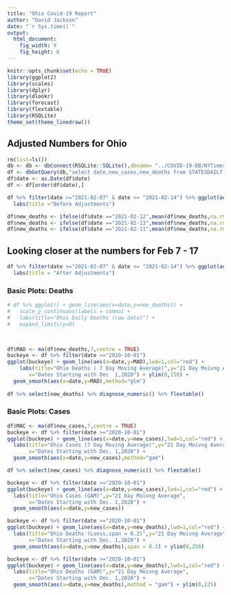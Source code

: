 ```yaml
---
title: "Ohio Covid-19 Report"
author: "David Jackson"
date: "`r Sys.time()`"
output: 
  html_document: 
    fig_width: 9
    fig_height: 6
---
```


```r
knitr::opts_chunk$set(echo = TRUE)
library(ggplot2)
library(scales)
library(dplyr)
library(dlookr)
library(forecast)
library(flextable)
library(RSQLite)
theme_set(theme_linedraw())
```

## Adjusted Numbers for Ohio

```r
rm(list=ls())
db <- db <- dbConnect(RSQLite::SQLite(),dbname= "../COVID-19-DB/NYTimes.sqlite3")
df <- dbGetQuery(db,"select date,new_cases,new_deaths from STATESDAILY where state = 'Ohio'")
df$date <- as.Date(df$date)
df <- df[order(df$date),] 
```
```r
df %>% filter(date >="2021-02-07" & date <= "2021-02-14") %>% ggplot(aes(x=date,y=new_deaths)) + geom_col() +
  labs(title ="Before Adjustments")
```
```r
df$new_deaths <- ifelse(df$date =="2021-02-12",mean(df$new_deaths,na.rm = TRUE),df$new_deaths)
df$new_deaths <- ifelse(df$date =="2021-02-13",mean(df$new_deaths,na.rm = TRUE),df$new_deaths)
df$new_deaths <- ifelse(df$date =="2021-02-11",mean(df$new_deaths,na.rm = TRUE),df$new_deaths)
```

## Looking closer at the numbers for Feb 7 - 17

```r
df %>% filter(date >="2021-02-07" & date <= "2021-02-14") %>% ggplot(aes(x=date,y=new_deaths)) + geom_col() +
  labs(title = "After Adjustments")
```

### Basic Plots: Deaths

```r
# df %>% ggplot() + geom_line(aes(x=date,y=new_deaths)) +
#   scale_y_continuous(labels = comma) +
#   labs(title="Ohio Daily Deaths (raw data)") +
#   expand_limits(y=0)

  

df$MAD <- ma(df$new_deaths,7,centre = TRUE)
buckeye <- df %>% filter(date >="2020-10-01") 
ggplot(buckeye) + geom_line(aes(x=date,y=MAD),lwd=1,col="red") + 
    labs(title="Ohio Deaths ( 7 Day Moving Average)",y="21 Day Moivng Average",
       x="Dates Starting with Dec  1,2020") + ylim(0,150) +
  geom_smooth(aes(x=date,y=MAD),method="glm")
  
df %>% select(new_deaths) %>% diagnose_numeric() %>% flextable()
```

### Basic Plots: Cases 


```r
df$MAC <- ma(df$new_cases,7,centre = TRUE)
buckeye <- df %>% filter(date >="2020-10-01") 
ggplot(buckeye) + geom_line(aes(x=date,y=new_cases),lwd=1,col="red") +
  labs(title="Ohio Cases (7 Day Moving Average)",y="21 Day Moivng Average",
       x="Dates Starting with Dec. 1,2020") +
  geom_smooth(aes(x=date,y=new_cases),method="gam")

df %>% select(new_cases) %>% diagnose_numeric() %>% flextable()
```


```r
buckeye <- df %>% filter(date >="2020-10-01") 
ggplot(buckeye) + geom_line(aes(x=date,y=new_cases),lwd=1,col="red") +
  labs(title="Ohio Cases (GAM)",y="21 Day Moivng Average",
       x="Dates Starting with Dec. 1,2020") +
  geom_smooth(aes(x=date,y=new_cases))

```

```r
buckeye <- df %>% filter(date >="2020-10-01") 
ggplot(buckeye) + geom_line(aes(x=date,y=new_deaths),lwd=1,col="red") +
  labs(title="Ohio Deaths (Loess,span = 0.2)",y="21 Day Moivng Average",
       x="Dates Starting with Dec. 1,2020") +
  geom_smooth(aes(x=date,y=new_deaths),span = 0.2) + ylim(0,250)

```

```r
buckeye <- df %>% filter(date >="2020-10-01") 
ggplot(buckeye) + geom_line(aes(x=date,y=new_deaths),lwd=1,col="red") +
  labs(title="Ohio Deaths (GAM)",y="21 Day Moivng Average",
       x="Dates Starting with Dec. 1,2020") +
  geom_smooth(aes(x=date,y=new_deaths),method = "gam") + ylim(0,225)

```